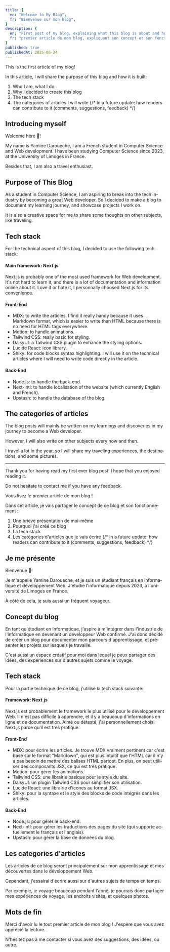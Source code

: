 ```yaml
---
title: {
  en: "Welcome to My Blog",
  fr: "Bienvenue sur mon blog",
}
description: {
  en: "First post of my blog, explaining what this blog is about and how it is built.",
  fr: "premier article de mon blog, expliquant son concept et son fonctionnement.",
}
published: true
publishedAt: 2025-06-24
---
```


<Localised lang="en">
  This is the first article of my blog!

  In this article, I will share the purpose of this blog and how it is built:
  1. Who I am, what I do
  2. Why I decided to create this blog
  3. The tech stack
  4. The categories of articles I will write
  {/* In a future update: how readers can contribute to it (comments, suggestions, feedback) */}

  ## Introducing myself
  Welcome here <span className="inline-block animate-wave">👋</span>! 

  My name is Yamine Daroueche, I am a French student in Computer Science and Web development. I have been studying Computer Science since 2023, at the University of Limoges in France.

  Besides that, I am also a travel enthusiast. 

  ## Purpose of This Blog
  As a student in Computer Science, I am aspiring to break into the tech industry by becoming a great Web developer. So I decided to make a blog to document my learning journey, and showcase projects I work on.
  
  It is also a creative space for me to share some thoughts on other subjects, like traveling.

  ## Tech stack
  For the technical aspect of this blog, I decided to use the following tech stack:

  #### Main framework: Next.js
  Next.js is probably one of the most used framework for Web development. It's not hard to learn it, and there is a lot of documentation and information online about it. Love it or hate it, I personnally choosed Next.js for its convenience.

  #### Front-End
  - MDX: to write the articles. I find it really handy because it uses Markdown format, which is easier to write than HTML because there is no need for HTML tags everywhere.
  - Motion: to handle animations.
  - Tailwind CSS: really basic for styling.
  - DaisyUI: a Tailwind CSS plugin to enhance the styling options.
  - Lucide React: icon library.
  - Shiky: for code blocks syntax highlighting. I will use it on the technical articles where I will need to write code directly in the article.

  #### Back-End
  - Node.js: to handle the back-end.
  - Next-intl: to handle localisation of the website (which currently English and French).
  - Upstash: to handle the database of the blog.

  ## The categories of articles
  The blog posts will mainly be written on my learnings and discoveries in my journey to become a Web developer.
  
  However, I will also write on other subjects every now and then. 
  
  I travel a lot in the year, so I will share my traveling experiences, the destinations, and some pictures.

  <hr/>

  Thank you for having read my first ever blog post! I hope that you enjoyed reading it.
  
  Do not hesitate to contact me if you have any feedback.
</Localised>


<Localised lang="fr">
  Vous lisez le premier article de mon blog !
  
  Dans cet article, je vais partager le concept de ce blog et son fonctionnement :
  1. Une brieve présentation de moi-même
  2. Pourquoi j'ai créé ce blog
  3. La tech stack
  3. Les catégories d'articles que je vais écrire
  {/* In a future update: how readers can contribute to it (comments, suggestions, feedback) */}

  ## Je me présente
  Bienvenue <span className="inline-block animate-wave">👋</span>! 

  Je m'appelle Yamine Daroueche, et je suis un étudiant français en informatique et développement Web. J'étudie l'informatique depuis 2023, à l'université de Limoges en France.

  À côté de cela, je suis aussi un fréquent voyageur.

  ## Concept du blog
  En tant qu'étudiant en Informatique, j'aspire à m'intégrer dans l'industrie de l'informatique en devenant un développeur Web confirmé. J'ai donc décidé de créer un blog pour documenter mon parcours d'apprentissage, et présenter les projets sur lesquels je travaille.
  
  C'est aussi un espace créatif pour moi dans lequel je peux partager des idées, des expériences sur d'autres sujets comme le voyage.

  ## Tech stack
  Pour la partie technique de ce blog, j'utilise la tech stack suivante:

  #### Framework: Next.js
  Next.js est probablement le framework le plus utilisé pour le développement Web. Il n'est pas difficile à apprendre, et il y a beaucoup d'informations en ligne et de documentation. Aimé ou détesté, j'ai personnellement choisi Next.js parce qu'il est très pratique.

  #### Front-End
  - MDX: pour écrire les articles. Je trouve MDX vraiment pertinent car c'est basé sur le format "Markdown", qui est plus intuitif que l'HTML car il n'y a pas besoin de mettre des balises HTML partout. En plus, on peut utiliser des composants JSX, ce qui est très pratique.
  - Motion: pour gérer les animations.
  - Tailwind CSS: une librairie basique pour le style du site.
  - DaisyUI: un plugin Tailwind CSS pour simplifier son utilisation.
  - Lucide React: une librairie d'icones au format JSX.
  - Shiky: pour la syntaxe et le style des blocks de code intégrés dans les articles.

  #### Back-End
  - Node.js: pour gérer le back-end.
  - Next-intl: pour gérer les traductions des pages du site (qui supporte actuellement le français et l'anglais).
  - Upstash: pour gérer la base de données du blog.

  ## Les categories d'articles
  Les articles de ce blog seront principalement sur mon apprentissage et mes découvertes dans le développement Web.
  
  Cependant, j'essairai d'écrire aussi sur d'autres sujets de temps en temps.

  Par exemple, je voyage beaucoup pendant l'anné, je pourrais donc partager mes expériences de voyage, les endroits visités, et quelques photos.

  ## Mots de fin
  Merci d'avoir lu le tout premier article de mon blog ! J'espère que vous avez apprécié la lecture.
  
  N'hésitez pas à me contacter si vous avez des suggestions, des idées, ou autre.
</Localised>